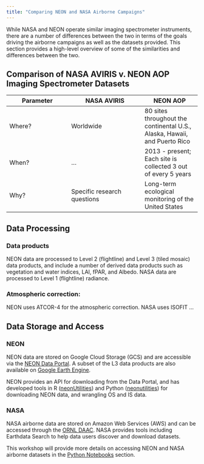```yaml
---
title: "Comparing NEON and NASA Airborne Campaigns"
---
```


While NASA and NEON operate similar imaging spectrometer instruments, there are a number of differences between the two in terms of the goals driving the airborne campaigns as well as the datasets provided. This section provides a high-level overview of some of the similarities and differences between the two.

## Comparison of NASA AVIRIS v. NEON AOP Imaging Spectrometer Datasets

::: {#tbl-nasa_neon_comparison .table tbl-cap="Comparison of NASA and NEON Airborne Campaigns"}
| Parameter | NASA AVIRIS | NEON AOP |  
|-----------|-------------|----------| 
|Where?|Worldwide|80 sites throughout the continental U.S., Alaska, Hawaii, and Puerto Rico|  
|When?|...|2013 - present; Each site is collected 3 out of every 5 years|   
|Why?|Specific research questions|Long-term ecological monitoring of the United States|
:::

## Data Processing

### Data products
NEON data are processed to Level 2 (flightline) and Level 3 (tiled mosaic) data products, and include a number of derived data products such as vegetation and water indices, LAI, fPAR, and Albedo. NASA data are processed to Level 1 (flightline) radiance. 

### Atmospheric correction:
NEON uses ATCOR-4 for the atmospheric correction. NASA uses ISOFIT ...


## Data Storage and Access

### NEON

NEON data are stored on Google Cloud Storage (GCS) and are accessible via the [NEON Data Portal](https://data.neonscience.org/). A subset of the L3 data products are also available on [Google Earth Engine](https://developers.google.com/earth-engine/datasets/publisher/neon-prod-earthengine).

NEON provides an API for downloading from the Data Portal, and has developed tools in R ([neonUtilities](https://cran.r-project.org/web/packages/neonUtilities/index.html)) and Python ([neonutilities](https://pypi.org/project/neonutilities/)) for downloading NEON data, and wrangling OS and IS data.

### NASA

NASA airborne data are stored on Amazon Web Services (AWS) and can be accessed through the [ORNL DAAC](https://daac.ornl.gov/). NASA provides tools including Earthdata Search to help data users discover and download datasets.

This workshop will provide more details on accessing NEON and NASA airborne datasets in the [Python Notebooks](../notebooks) section.